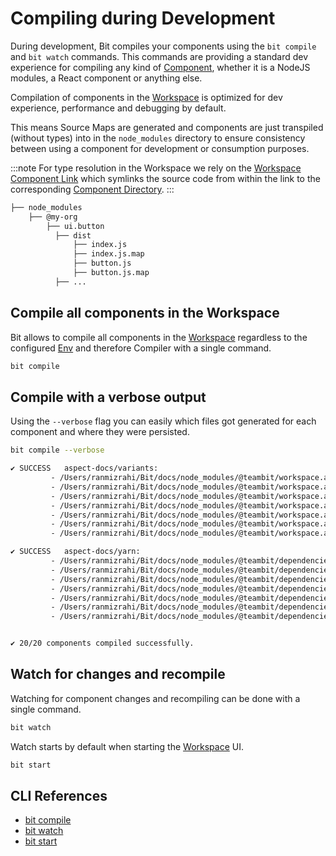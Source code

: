 # Compiling during Development

During development, Bit compiles your components using the `bit compile` and `bit watch` commands. This commands
are providing a standard dev experience for compiling any kind of [Component](/components/overview), whether it is a NodeJS modules, a React component or anything else.

Compilation of components in the [Workspace](/workspace/overview) is optimized for dev experience, performance and debugging by default.

This means Source Maps <!--TODO [Source Maps](/) --> are generated and components are just transpiled (without types) into in the `node_modules` directory to ensure consistency between using a component for development or consumption purposes.

:::note
For type resolution in the Workspace we rely on the [Workspace Component Link](/workspace/component-link) which symlinks the source code from within the link to the corresponding [Component Directory](/workspace/component-directory).
:::

```bash title="workspace component link"
├── node_modules
    ├── @my-org
        ├── ui.button
          ├── dist
              ├── index.js
              ├── index.js.map
              ├── button.js
              ├── button.js.map
          ├── ...
```

## Compile all components in the Workspace

Bit allows to compile all components in the [Workspace](/workspace/overview) regardless to the configured [Env](/envs/overview) and therefore Compiler
with a single command.

```bash
bit compile
```

<!-- ## Compile only components that changed

You can also use the `--changed` flag to compile only `new` and `modified` components. Use `bit status` to learn
which components are either `new` or `modified`.

```bash
bit compile --changed
``` -->

## Compile with a verbose output

Using the `--verbose` flag you can easily which files got generated for each component and where they were
persisted.

```bash
bit compile --verbose
```

```bash
✔ SUCCESS	aspect-docs/variants:
		 - /Users/ranmizrahi/Bit/docs/node_modules/@teambit/workspace.aspect-docs.variants/dist/index.js
		 - /Users/ranmizrahi/Bit/docs/node_modules/@teambit/workspace.aspect-docs.variants/dist/index.js.map
		 - /Users/ranmizrahi/Bit/docs/node_modules/@teambit/workspace.aspect-docs.variants/dist/variants.composition.js
		 - /Users/ranmizrahi/Bit/docs/node_modules/@teambit/workspace.aspect-docs.variants/dist/variants.composition.js.map
		 - /Users/ranmizrahi/Bit/docs/node_modules/@teambit/workspace.aspect-docs.variants/dist/variants.docs.mdx
		 - /Users/ranmizrahi/Bit/docs/node_modules/@teambit/workspace.aspect-docs.variants/dist/variants.mdx.js
		 - /Users/ranmizrahi/Bit/docs/node_modules/@teambit/workspace.aspect-docs.variants/dist/variants.mdx.js.map

✔ SUCCESS	aspect-docs/yarn:
		 - /Users/ranmizrahi/Bit/docs/node_modules/@teambit/dependencies.aspect-docs.yarn/dist/index.js
		 - /Users/ranmizrahi/Bit/docs/node_modules/@teambit/dependencies.aspect-docs.yarn/dist/index.js.map
		 - /Users/ranmizrahi/Bit/docs/node_modules/@teambit/dependencies.aspect-docs.yarn/dist/yarn.composition.js
		 - /Users/ranmizrahi/Bit/docs/node_modules/@teambit/dependencies.aspect-docs.yarn/dist/yarn.composition.js.map
		 - /Users/ranmizrahi/Bit/docs/node_modules/@teambit/dependencies.aspect-docs.yarn/dist/yarn.docs.mdx
		 - /Users/ranmizrahi/Bit/docs/node_modules/@teambit/dependencies.aspect-docs.yarn/dist/yarn.mdx.js
		 - /Users/ranmizrahi/Bit/docs/node_modules/@teambit/dependencies.aspect-docs.yarn/dist/yarn.mdx.js.map


✔ 20/20 components compiled successfully.
```

## Watch for changes and recompile

Watching for component changes and recompiling can be done with a single command.

```bash
bit watch
```

Watch starts by default when starting the [Workspace](/workspace/overview) UI.

```bash
bit start
```

## CLI References

- [bit compile](/reference/cli-reference#compile)
- [bit watch](/reference/cli-reference#watch)
- [bit start](/reference/cli-reference#start)
